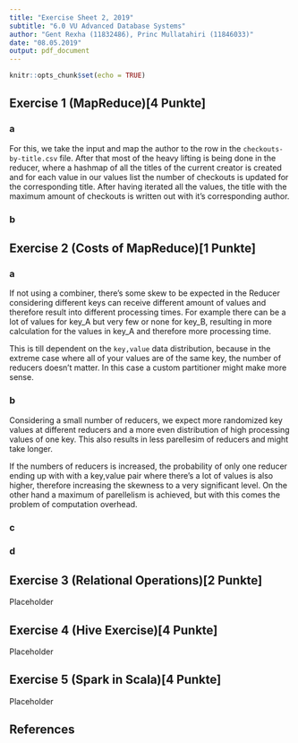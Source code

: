 ```yaml
---
title: "Exercise Sheet 2, 2019"
subtitle: "6.0 VU Advanced Database Systems"
author: "Gent Rexha (11832486), Princ Mullatahiri (11846033)"
date: "08.05.2019"
output: pdf_document
---
```


```r
knitr::opts_chunk$set(echo = TRUE)
```

## Exercise 1 (MapReduce)[4 Punkte]

### a

For this, we take the input and map the author to the row in the `checkouts-by-title.csv` file. After that most of the heavy lifting is being done in the reducer, where a hashmap of all the titles of the current creator is created and for each value in our values list the number of checkouts is updated for the corresponding title. After having iterated all the values, the title with the maximum amount of checkouts is written out with it's corresponding author.

### b

## Exercise 2 (Costs of MapReduce)[1 Punkte]

### a

If not using a combiner, there's some skew to be expected in the Reducer considering different keys can receive different amount of values and therefore result into different processing times. For example there can be a lot of values for key_A but very few or none for key_B, resulting in more calculation for the values in key_A and therefore more processing time. 

This is till dependent on the `key,value` data distribution, because in the extreme case where all of your values are of the same key, the number of reducers doesn't matter. In this case a custom partitioner might make more sense.

### b

Considering a small number of reducers, we expect more randomized key values at different reducers and a more even distribution of high processing values of one key. This also results in less parellesim of reducers and might take longer.

If the numbers of reducers is increased, the probability of only one reducer ending up with with a key,value pair where there's a lot of values is also higher, therefore increasing the skewness to a very significant level. On the other hand a maximum of parellelism is achieved, but with this comes the problem of computation overhead.

### c

### d

## Exercise 3 (Relational Operations)[2 Punkte]

Placeholder

## Exercise 4 (Hive Exercise)[4 Punkte]

Placeholder

## Exercise 5 (Spark in Scala)[4 Punkte]

Placeholder

## References
